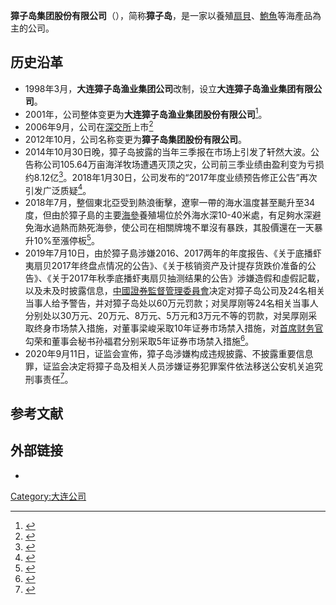 {{Expand|time=2018-02-12T04:34:06+00:00}}
{{Infobox_Company
| company_name   = 獐子岛集团股份有限公司
| company_logo   = 
| company_type   =
| company_slogan = 
| foundation     = 
| location       = [[辽宁省|辽宁省]][[大连市|大连市]][[长海县|长海县]][[獐子岛镇|獐子岛镇]]
| key_people     = 
| industry       = 
| products       = 
| revenue        = 
| net_income     = 
| parent         = 
| homepage       = http://www.zhangzidao.com/
}}
'''獐子岛集团股份有限公司'''（{{SZSE|002069}}），简称'''獐子岛'''，是一家以養殖[[扇貝|扇貝]]、[[鮑魚|鮑魚]]等海產品為主的公司。

== 历史沿革 ==
* 1998年3月，'''大连獐子岛渔业集团公司'''改制，设立'''大连獐子岛渔业集团有限公司'''。
* 2001年，公司整体变更为'''大连獐子岛渔业集团股份有限公司'''<ref>{{cite web|title=公司简介——獐子岛|url=http://vip.stock.finance.sina.com.cn/corp/go.php/vCI_CorpInfo/stockid/002069.phtml|publisher=新浪财经|accessdate=2014-10-30|archive-date=2021-01-16|archive-url=https://web.archive.org/web/20210116034427/http://vip.stock.finance.sina.com.cn/corp/go.php/vCI_CorpInfo/stockid/002069.phtml|dead-url=no}}</ref>。
* 2006年9月，公司在[[深交所|深交所]]上市<ref>{{cite web|title=关于獐子岛|url=http://www.zhangzidao.com/index.php/about|publisher=獐子岛集团股份有限公司|accessdate=2014-10-30|archive-date=2017-06-17|archive-url=https://web.archive.org/web/20170617094427/http://www.zhangzidao.com/index.php/about|dead-url=no}}</ref>
* 2012年10月，公司名称变更为'''獐子岛集团股份有限公司'''。
* 2014年10月30日晚，獐子岛披露的当年三季报在市场上引发了轩然大波。公告称公司105.64万亩海洋牧场遭遇灭顶之灾，公司前三季业绩由盈利变为亏损约8.12亿<ref>{{cite news|title=深海养殖业现黑天鹅事件 獐子岛三季报巨亏8亿|url=http://money.163.com/14/1030/21/A9R8PIM200251LJJ.html|accessdate=2014-10-30|newspaper=中国证卷网（网易财经）|date=2014-10-30|archive-url=https://web.archive.org/web/20141030201920/http://money.163.com/14/1030/21/A9R8PIM200251LJJ.html|archive-date=2014-10-30|dead-url=yes}}</ref>。2018年1月30日，公司发布的“2017年度业绩预告修正公告”再次引发广泛质疑<ref>{{Cite web |url=http://www.xinhuanet.com/fortune/2018-02/12/c_1122405197.htm |title=獐子岛遭证监会立案调查 投资者可通过诉讼发起索赔-新华网 |access-date=2018-02-12 |archive-date=2020-09-27 |archive-url=https://web.archive.org/web/20200927082927/http://www.xinhuanet.com/fortune/2018-02/12/c_1122405197.htm |dead-url=no }}</ref>。
* 2018年7月，整個東北亞受到熱浪衝擊，遼寧一帶的海水溫度甚至颷升至34度，但由於獐子島的主要[[海參|海參]]養殖場位於外海水深10-40米處，有足夠水深避免海水過熱而熱死海參，使公司在相關牌塊不單沒有暴跌，其股價還在一天暴升10%至漲停板<ref name="scmp">{{cite news |url=https://www.scmp.com/news/china/society/article/2158698/chinese-sea-cucumber-farmers-count-cost-deadly-heatwave-some-its |title=Chinese sea cucumber farmers count cost of deadly heatwave – but for some it’s a boon |trans-title=中國海參養殖者點算致命熱浪的損失：但有些人卻帶來利好消息 |newspaper=[[南華早報|南華早報]] |date=2018-08-07 |access-date=2018-08-09 |language=en |archive-date=2020-11-09 |archive-url=https://web.archive.org/web/20201109030208/https://www.scmp.com/news/china/society/article/2158698/chinese-sea-cucumber-farmers-count-cost-deadly-heatwave-some-its |dead-url=no }}</ref>。
*2019年7月10日，由於獐子島涉嫌2016、2017两年的年度报告、《关于底播虾夷扇贝2017年终盘点情况的公告》、《关于核销资产及计提存货跌价准备的公告》、《关于2017年秋季底播虾夷扇贝抽测结果的公告》涉嫌造假和虛假記載，以及未及时披露信息，[[中國證券監督管理委員會|中國證券監督管理委員會]]决定对獐子岛公司及24名相关当事人给予警告，并对獐子岛处以60万元罚款；对吴厚刚等24名相关当事人分别处以30万元、20万元、8万元、5万元和3万元不等的罚款，对吴厚刚采取终身市场禁入措施，对董事梁峻采取10年证券市场禁入措施，对[[首席财务官|首席财务官]]勾荣和董事会秘书孙福君分别采取5年证券市场禁入措施<ref>{{cite web|url=http://company.cnstock.com/company/scp_gsxw/201907/4399749.htm|title=獐子岛领罚单 董事长终身市场禁入|website=中国证券网|date=2019-07-11|access-date=2019-07-11|archive-date=2019-07-11|archive-url=https://web.archive.org/web/20190711161930/http://company.cnstock.com/company/scp_gsxw/201907/4399749.htm|dead-url=no}}</ref>。
*2020年9月11日，证监会宣佈，獐子岛涉嫌构成违规披露、不披露重要信息罪，证监会决定将獐子岛及相关人员涉嫌证券犯罪案件依法移送公安机关追究刑事责任<ref>{{cite news |title=重锤来了：獐子岛案移送公安机关 追究刑事责任 |url=https://finance.sina.com.cn/stock/s/2020-09-11/doc-iivhvpwy6227288.shtml |publisher=上海证券报 |accessdate=2020-09-12 |archive-date=2020-11-26 |archive-url=https://web.archive.org/web/20201126234144/https://finance.sina.com.cn/stock/s/2020-09-11/doc-iivhvpwy6227288.shtml |dead-url=no }}</ref>。

== 参考文献 ==
{{reflist}}

== 外部链接 ==
*{{官网|https://www.zhangzidao.cn/|獐子岛集团}}

[[Category:大连公司|Category:大连公司]]